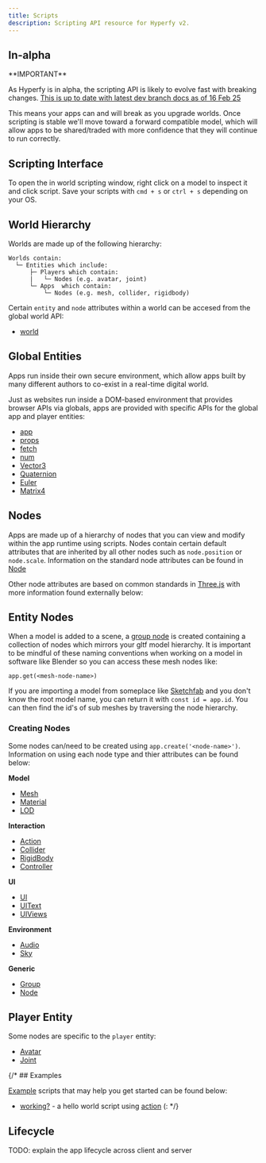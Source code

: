 ```yaml
---
title: Scripts
description: Scripting API resource for Hyperfy v2.
---
```


## In-alpha

<Aside type="caution">
 **IMPORTANT**

As Hyperfy is in alpha, the scripting API is likely to evolve fast with breaking changes.  [This is up to date with latest dev branch docs as of 16 Feb 25](https://github.com/hyperfy-xyz/hyperfy/commit/0aa08dc26a762246533b22549cd0236a1070cdcb)


This means your apps can and will break as you upgrade worlds.
Once scripting is stable we'll move toward a forward compatible model, which will allow apps to be shared/traded with more confidence that they will continue to run correctly.
</Aside>


## Scripting Interface

To open the in world scripting window, right click on a model to inspect it and click script. Save your scripts with `cmd + s` or `ctrl + s` depending on your OS.

## World Hierarchy

Worlds are made up of the following hierarchy:
```
Worlds contain:
  └─ Entities which include:
      ├─ Players which contain:
      |   └─ Nodes (e.g. avatar, joint)
      └─ Apps  which contain:
          └─ Nodes (e.g. mesh, collider, rigidbody)
```

Certain `entity` and `node` attributes within a world can be accesed from the global world API:

- [world](/ref/world)

## Global Entities

Apps run inside their own secure environment, which allow apps built by many different authors to co-exist in a real-time digital world.

Just as websites run inside a DOM-based environment that provides browser APIs via globals, apps are provided with specific APIs for the global app and player entities:

- [app](/ref/app)
- [props](/ref/props)
- [fetch](https://developer.mozilla.org/en-US/docs/Web/API/Fetch_API)
- [num](/ref/num)
- [Vector3](https://threejs.org/docs/#api/en/math/Vector3)
- [Quaternion](https://threejs.org/docs/#api/en/math/Quaternion)
- [Euler](https://threejs.org/docs/#api/en/math/Euler)
- [Matrix4](https://threejs.org/docs/#api/en/math/Matrix4)


## Nodes

Apps are made up of a hierarchy of nodes that you can view and modify within the app runtime using scripts.
Nodes contain certain default attributes that are inherited by all other nodes such as `node.position` or `node.scale`. Information on the standard node attributes can be found in [Node](/ref/node)

Other node attributes are based on common standards in [Three.js](https://threejs.org/) with more information found externally below:


## Entity Nodes

When a model is added to a scene, a [group node](ref/group) is created containing a collection of nodes which mirrors your gltf model hierarchy. It is important to be mindful of these naming conventions when working on a model in software like Blender so you can access these mesh nodes like:

`app.get(<mesh-node-name>)`

If you are importing a model from someplace like [Sketchfab](https://sketchfab.com/) and you don't know the root model name, you can return it with `const id = app.id`. You can then find the id's of sub meshes by traversing the node hierarchy.

### Creating Nodes

Some nodes can/need to be created using `app.create('<node-name>')`. Information on using each node type and thier attributes can be found below:

**Model**
- [Mesh](/ref/mesh)
- [Material](/ref/material)
- [LOD](/ref/lod)

**Interaction**
- [Action](/ref/action)
- [Collider](/ref/collider)
- [RigidBody](/ref/rigid-body)
- [Controller](/ref/controller)

**UI**
- [UI](/ref/ui)
- [UIText](/ref/ui-text)
- [UIViews](/ref/ui-view)


**Environment**
- [Audio](/ref/audio)
- [Sky](/ref/sky)

**Generic**
- [Group](/ref/group)
- [Node](/ref/node)


## Player Entity

Some nodes are specific to the `player` entity:

- [Avatar](/ref/avatar)
- [Joint](/ref/joint)

{/* ## Examples

[Example](/docs/examples) scripts that may help you get started can be found below:

- [working?](/docs/examples/working.js) - a hello world script using [action](/docs/ref/world/nodes/Action.md) (: */}

## Lifecycle

TODO: explain the app lifecycle across client and server
